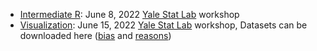 * [Intermediate R](IntermediateR.html): June 8, 2022 [Yale Stat Lab](https://marx.library.yale.edu/data-gis-statlab/statlab) workshop
* [Visualization](Visualization.html): June 15, 2022 [Yale Stat Lab](https://marx.library.yale.edu/data-gis-statlab/statlab) workshop, Datasets can be downloaded here ([bias](https://raw.githubusercontent.com/cengel/R-data-viz/master/data/MS_stops_by_county.csv) and [reasons](https://github.com/cengel/R-data-viz/raw/master/data/MS_stops.csv))